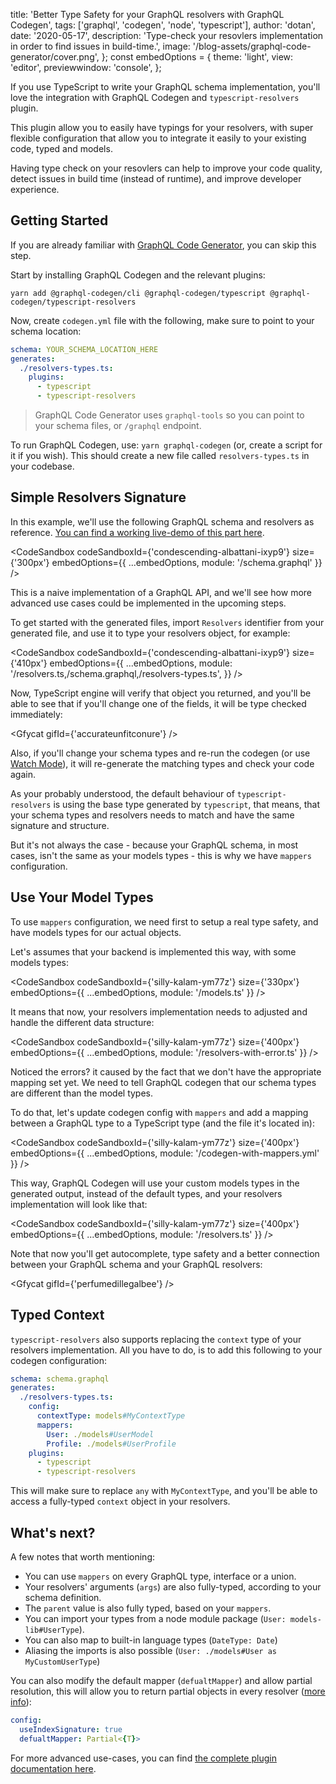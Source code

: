 
  title: 'Better Type Safety for your GraphQL resolvers with GraphQL Codegen',
  tags: ['graphql', 'codegen', 'node', 'typescript'],
  author: 'dotan',
  date: '2020-05-17',
  description:
    'Type-check your resovlers implementation in order to find issues in build-time.',
  image: '/blog-assets/graphql-code-generator/cover.png',
};
const embedOptions = {
  theme: 'light',
  view: 'editor',
  previewwindow: 'console',
};


If you use TypeScript to write your GraphQL schema implementation, you'll love the integration with GraphQL Codegen and `typescript-resolvers` plugin.

This plugin allow you to easily have typings for your resolvers, with super flexible configuration that allow you to integrate it easily to your existing code, typed and models.

Having type check on your resovlers can help to improve your code quality, detect issues in build time (instead of runtime), and improve developer experience.

## Getting Started

If you are already familiar with [GraphQL Code Generator](http://graphql-code-generator.com/), you can skip this step.

Start by installing GraphQL Codegen and the relevant plugins:

```
yarn add @graphql-codegen/cli @graphql-codegen/typescript @graphql-codegen/typescript-resolvers
```

Now, create `codegen.yml` file with the following, make sure to point to your schema location:

```yaml
schema: YOUR_SCHEMA_LOCATION_HERE
generates:
  ./resolvers-types.ts:
    plugins:
      - typescript
      - typescript-resolvers
```

> GraphQL Code Generator uses `graphql-tools` so you can point to your schema files, or `/graphql` endpoint.

To run GraphQL Codegen, use: `yarn graphql-codegen` (or, create a script for it if you wish). This should create a new file called `resolvers-types.ts` in your codebase.

## Simple Resolvers Signature

In this example, we'll use the following GraphQL schema and resolvers as reference. [You can find a working live-demo of this part here](https://codesandbox.io/s/condescending-albattani-ixyp9?file=/resolvers.ts).

<CodeSandbox
  codeSandboxId={'condescending-albattani-ixyp9'}
  size={'300px'}
  embedOptions={{ ...embedOptions, module: '/schema.graphql' }}
/>

This is a naive implementation of a GraphQL API, and we'll see how more advanced use cases could be implemented in the upcoming steps.

To get started with the generated files, import `Resolvers` identifier from your generated file, and use it to type your resolvers object, for example:

<CodeSandbox
  codeSandboxId={'condescending-albattani-ixyp9'}
  size={'410px'}
  embedOptions={{
    ...embedOptions,
    module: '/resolvers.ts,/schema.graphql,/resolvers-types.ts',
  }}
/>

Now, TypeScript engine will verify that object you returned, and you'll be able to see that if you'll change one of the fields, it will be type checked immediately:

<Gfycat gifId={'accurateunfitconure'} />

Also, if you'll change your schema types and re-run the codegen (or use [Watch Mode](https://graphql-code-generator.com/docs/getting-started/development-workflow#watch-mode)), it will re-generate the matching types and check your code again.

As your probably understood, the default behaviour of `typescript-resolvers` is using the base type generated by `typescript`, that means, that your schema types and resolvers needs to match and have the same signature and structure.

But it's not always the case - because your GraphQL schema, in most cases, isn't the same as your models types - this is why we have `mappers` configuration.

## Use Your Model Types

To use `mappers` configuration, we need first to setup a real type safety, and have models types for our actual objects.

Let's assumes that your backend is implemented this way, with some models types:

<CodeSandbox
  codeSandboxId={'silly-kalam-ym77z'}
  size={'330px'}
  embedOptions={{ ...embedOptions, module: '/models.ts' }}
/>

It means that now, your resolvers implementation needs to adjusted and handle the different data structure:

<CodeSandbox
  codeSandboxId={'silly-kalam-ym77z'}
  size={'400px'}
  embedOptions={{ ...embedOptions, module: '/resolvers-with-error.ts' }}
/>

Noticed the errors? it caused by the fact that we don't have the appropriate mapping set yet. We need to tell GraphQL codegen that our schema types are different than the model types.

To do that, let's update codegen config with `mappers` and add a mapping between a GraphQL type to a TypeScript type (and the file it's located in):

<CodeSandbox
  codeSandboxId={'silly-kalam-ym77z'}
  size={'400px'}
  embedOptions={{ ...embedOptions, module: '/codegen-with-mappers.yml' }}
/>

This way, GraphQL Codegen will use your custom models types in the generated output, instead of the default types, and your resolvers implementation will look like that:

<CodeSandbox
  codeSandboxId={'silly-kalam-ym77z'}
  size={'400px'}
  embedOptions={{ ...embedOptions, module: '/resolvers.ts' }}
/>

Note that now you'll get autocomplete, type safety and a better connection between your GraphQL schema and your GraphQL resolvers:

<Gfycat gifId={'perfumedillegalbee'} />

## Typed Context

`typescript-resolvers` also supports replacing the `context` type of your resolvers implementation. All you have to do, is to add this following to your codegen configuration:

```yml
schema: schema.graphql
generates:
  ./resolvers-types.ts:
    config:
      contextType: models#MyContextType
      mappers:
        User: ./models#UserModel
        Profile: ./models#UserProfile
    plugins:
      - typescript
      - typescript-resolvers
```

This will make sure to replace `any` with `MyContextType`, and you'll be able to access a fully-typed `context` object in your resolvers.

## What's next?

A few notes that worth mentioning:

- You can use `mappers` on every GraphQL type, interface or a union.
- Your resolvers' arguments (`args`) are also fully-typed, according to your schema definition.
- The `parent` value is also fully typed, based on your `mappers`.
- You can import your types from a node module package (`User: models-lib#UserType`).
- You can also map to built-in language types (`DateType: Date`)
- Aliasing the imports is also possible (`User: ./models#User as MyCustomUserType`)

You can also modify the default mapper (`defualtMapper`) and allow partial resolution, this will allow you to return partial objects in every resolver ([more info](https://github.com/dotansimha/graphql-code-generator/issues/1133#issuecomment-456812621)):

```yaml
config:
  useIndexSignature: true
  defualtMapper: Partial<{T}>
```

For more advanced use-cases, you can find [the complete plugin documentation here](https://graphql-code-generator.com/docs/plugins/typescript-resolvers/#configuration).
